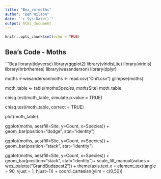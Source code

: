 ```yaml
---
title: "Bea_rm)moths"
author: "Ben Wilson"
date: "`r Sys.Date()`"
output: html_document
---
```


```r
knitr::opts_chunk$set(echo = TRUE)
```

## Bea's Code - Moths

```{Bea's moth code, echo=TRUE}

library(tidyverse)
library(ggplot2)
library(viridisLite)
library(viridis)
library(hrbrthemes)
library(wesanderson)
library(dplyr)

moths <-wesandersonmoths <- read.csv("Chi1.csv")
glimpse(moths)

moth_table <- table(moths$Species, moths$Site)
moth_table 

chisq.test(moth_table, simulate.p.value = TRUE)

chisq.test(moth_table, correct = TRUE)

plot(moth_table)

ggplot(moths, aes(fill=Site, y=Count, x=Species)) + 
  geom_bar(position="dodge", stat="identity")

ggplot(moths, aes(fill=Site, y=Count, x=Species)) + 
  geom_bar(position="stack", stat="identity")

ggplot(moths, aes(fill=Site, y=Count, x=Species)) + 
  geom_bar(position="stack", stat="identity")+
  scale_fill_manual(values = wes_palette("GrandBudapest2")) + 
  theme(axis.text.x = element_text(angle = 90, vjust = 1, hjust=1)) +
  coord_cartesian(ylim = c(0,50))

